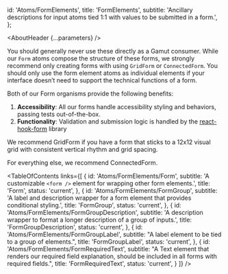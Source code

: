 

  id: 'Atoms/FormElements',
  title: 'FormElements',
  subtitle:
    'Ancillary descriptions for input atoms tied 1:1 with values to be submitted in a form.',
};

<Meta title="Atoms/FormElements/About" />

<AboutHeader {...parameters} />

You should generally never use these directly as a Gamut consumer. While our `Form` atoms compose the structure of these forms, we strongly recommend only creating forms with using `GridForm` or `ConnectedForm`. You should only use the form element atoms as individual elements if your interface doesn’t need to support the technical functions of a form.

Both of our Form organisms provide the following benefits:

1. **Accessibility**: All our forms handle accessibility styling and behaviors, passing tests out-of-the-box.
2. **Functionality**: Validation and submission logic is handled by the [react-hook-form](https://react-hook-form.com) library

We recommend <LinkTo id='organisms-gridForm'>GridForm</LinkTo> if you have a form that sticks to a 12x12 visual grid with consistent vertical rhythm and grid spacing.

For everything else, we recommend <LinkTo id='organisms-connectedForm'>ConnectedForm</LinkTo>.


<TableOfContents
  links={[
    {
      id: 'Atoms/FormElements/Form',
      subtitle: 'A customizable `<form />` element for wrapping other form elements.',
      title: 'Form',
      status: 'current',
    },
    {
      id: 'Atoms/FormElements/FormGroup',
      subtitle: 'A label and description wrapper for a form element that provides conditional styling.',
      title: 'FormGroup',
      status: 'current',
    },
    {
      id: 'Atoms/FormElements/FormGroupDescription',
      subtitle: 'A description wrapper to format a longer description of a group of inputs.',
      title: 'FormGroupDescription',
      status: 'current',
    },
    {
      id: 'Atoms/FormElements/FormGroupLabel',
      subtitle: "A label element to be tied to a group of elements.",
      title: 'FormGroupLabel',
      status: 'current',
    },
    {
      id: 'Atoms/FormElements/FormRequiredText',
      subtitle: "A Text element that renders our required field explanation, should be included in all forms with required fields.",
      title: 'FormRequiredText',
      status: 'current',
    }
  ]}
/>




